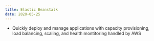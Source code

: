 ```yaml
---
title: Elastic Beanstalk
date: 2020-05-25
---
```


- Quickly deploy and manage applications with capacity provisioning, load balancing, scaling, and health montitoring handled by AWS
